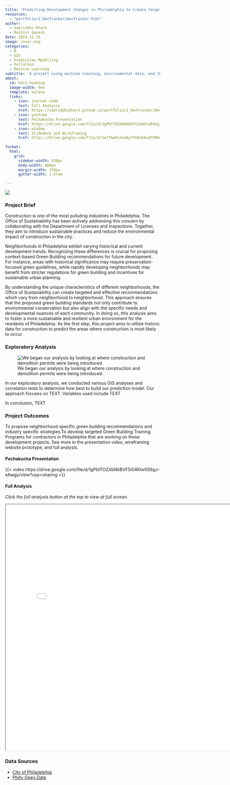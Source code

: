 ```yaml
---
title: 'Predicting Development Changes in Philadelphia to Create Targeted Green Building Policy'
resources: 
  - "portfolio/2_DevTracker/DevTracker.html"
author:
  - Samriddhi Khare
  - Roshini Ganesh
date: 2023-12-15
image: cover.png
categories:
  - R
  - GIS
  - Predictive Modelling 
  - Pollution
  - Machine Learning
subtitle: 'A project using machine learning, environmental data, and [Philadelphia L&I Building and Zoning Permits](https://data.phila.gov/visualizations/li-building-permits) to forecast development changes.'
about:
  id: hero-heading
  image-width: 0em
  template: solana
  links:
    - icon: journal-code
      text: Full Analysis
      href: https://samriddhikhar3.github.io/portfolio/2_DevTracker/DevTracker.html  
    - icon: youtube
      text: Pechakucha Presentation
      href: https://drive.google.com/file/d/1gPbtTOZXbNkBVF5i04Klw0S6gJ-eAwgp/view?usp=sharing
    - icon: window
      text: Slidedeck and Wireframing
      href: https://drive.google.com/file/d/1m7YbwVsdcm0y7YHdzE8vEFSMXnid07dA/view?usp=sharing
  
format:
  html: 
    grid:
      sidebar-width: 250px
      body-width: 800px
      margin-width: 250px
      gutter-width: 1.5rem

---
```


![](cover.png)

### Project Brief

Construction is one of the most polluting industries in Philadelphia. The Office of Sustainability has been actively addressing this concern by collaborating with the Department of Licenses and Inspections. Together, they aim to introduce sustainable practices and reduce the environmental impact of construction in the city.

Neighborhoods in Philadelphia exhibit varying historical and current development trends. Recognizing these differences is crucial for proposing context-based Green Building recommendations for future development. For instance, areas with historical significance may require preservation-focused green guidelines, while rapidly developing neighborhoods may benefit from stricter regulations for green building and incentives for sustainable urban planning.

By understanding the unique characteristics of different neighborhoods, the Office of Sustainability can create targeted and effective recommendations which vary from neighborhood to neighborhood. This approach ensures that the proposed green building standards not only contribute to environmental conservation but also align with the specific needs and developmental nuances of each community. In doing so, this analysis aims to foster a more sustainable and resilient urban environment for the residents of Philadelphia. As the first step, this project aims to utilize historic data for construction to predict the areas where construction is most likely to occur. 

### Exploratory Analysis

![We began our analysis by looking at where construction and demolition permits were being introduced.](EAD.png)

In our exploratory analysis, we conducted various GIS analyses and correlation tests to determine how best to build our prediction model. Our approach focuses on TEXT. Variables used include TEXT

In conclusion, TEXT

### Project Outcomes

To propose neighborhood specific green building recommendations and industry specific strategies.To develop targeted Green Building Training Programs for contractors in Philadelphia that are working on these development projects. See more in the presentation video, wireframing website prototype, and full analysis.

#### Pechakucha Presentation
{{< video https://drive.google.com/file/d/1gPbtTOZXbNkBVF5i04Klw0S6gJ-eAwgp/view?usp=sharing >}}

#### Full Analysis

*Click the full analysis button at the top to view at full screen.*

<iframe src="DevTracker.html" width="800" height="800">
  <p>Hi SOF</p>
</iframe>

### Data Sources
* [City of Philadelphia](https://data.phila.gov/visualizations/li-building-permits)
* [Philly Open Data](https://data-phl.opendata.arcgis.com/)
